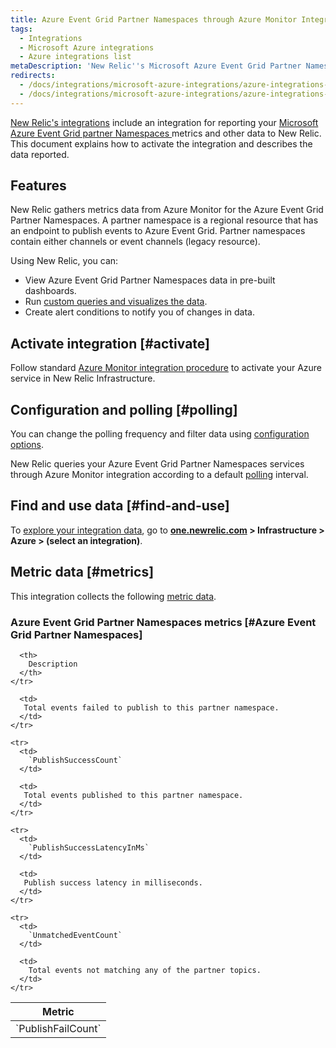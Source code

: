 ```yaml
---
title: Azure Event Grid Partner Namespaces through Azure Monitor Integration
tags:
  - Integrations
  - Microsoft Azure integrations
  - Azure integrations list
metaDescription: 'New Relic''s Microsoft Azure Event Grid Partner Namespaces integration: what data it reports and how to enable it.'
redirects:
  - /docs/integrations/microsoft-azure-integrations/azure-integrations-list/azure-event-grid-partner-namespaces-monitoring-integration
  - /docs/integrations/microsoft-azure-integrations/azure-integrations-list/azure-event-grid-partner-namespaces-monitoring-integration
---
```


[New Relic's integrations](/docs/infrastructure/integrations-getting-started/getting-started/introduction-infrastructure-integrations) include an integration for reporting your [Microsoft Azure Event Grid partner Namespaces ](https://learn.microsoft.com/en-us/azure/event-grid/partner-events-overview-for-partners) metrics and other data to New Relic. This document explains how to activate the integration and describes the data reported.

## Features

New Relic gathers metrics data from Azure Monitor for the Azure Event Grid Partner Namespaces. A partner namespace is a regional resource that has an endpoint to publish events to Azure Event Grid. Partner namespaces contain either channels or event channels (legacy resource).

Using New Relic, you can:

* View Azure Event Grid Partner Namespaces data in pre-built dashboards.
* Run [custom queries and visualizes the data](/docs/infrastructure/integrations-getting-started/getting-started/use-integration-data-new-relic-insights).
* Create alert conditions to notify you of changes in data.

## Activate integration [#activate]

Follow standard [Azure Monitor integration procedure](/docs/infrastructure/microsoft-azure-integrations/azure-integrations-list/azure-monitor) to activate your Azure service in New Relic Infrastructure.

## Configuration and polling [#polling]

You can change the polling frequency and filter data using [configuration options](/docs/infrastructure/microsoft-azure-integrations/azure-integrations-list/azure-monitor/#settings).

New Relic queries your Azure Event Grid Partner Namespaces services through Azure Monitor integration according to a default [polling](/docs/infrastructure/microsoft-azure-integrations/azure-integrations-list/azure-monitor/#settings) interval.

## Find and use data [#find-and-use]

To [explore your integration data](/docs/infrastructure/integrations/find-use-infrastructure-integration-data), go to **[one.newrelic.com](https://one.newrelic.com/all-capabilities) > Infrastructure > Azure > (select an integration)**.

## Metric data [#metrics]

This integration collects the following [metric data](/docs/infrastructure/integrations-getting-started/getting-started/understand-integration-data-data-types#metric).

### Azure Event Grid Partner Namespaces metrics [#Azure Event Grid Partner Namespaces]

<table>
  <thead>
    <tr>
      <th style={{ width: "300px" }}>
        Metric
      </th>

      <th>
        Description
      </th>
    </tr>
  </thead>

  <tbody>
    <tr>
      <td>
        `PublishFailCount`
      </td>

      <td>
       Total events failed to publish to this partner namespace.
      </td>
    </tr>

    <tr>
      <td>
        `PublishSuccessCount`
      </td>

      <td>
       Total events published to this partner namespace.
      </td>
    </tr>

    <tr>
      <td>
        `PublishSuccessLatencyInMs`
      </td>

      <td>
       Publish success latency in milliseconds.
      </td>
    </tr>

    <tr>
      <td>
        `UnmatchedEventCount`
      </td>

      <td>
        Total events not matching any of the partner topics.
      </td>
    </tr>
  </tbody>
</table>
